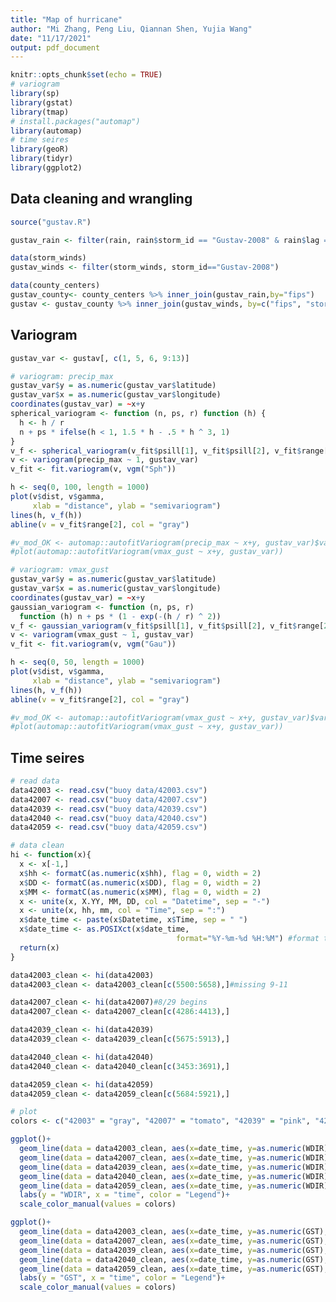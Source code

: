 ---
title: "Map of hurricane"
author: "Mi Zhang, Peng Liu, Qiannan Shen, Yujia Wang"
date: "11/17/2021"
output: pdf_document
---

```{r setup, include=FALSE}
knitr::opts_chunk$set(echo = TRUE)
# variogram
library(sp)
library(gstat)
library(tmap)
# install.packages("automap")
library(automap)
# time seires
library(geoR)
library(tidyr)
library(ggplot2)
```

## Data cleaning and wrangling

```{r}
source("gustav.R")

gustav_rain <- filter(rain, rain$storm_id == "Gustav-2008" & rain$lag ==0)

data(storm_winds)
gustav_winds <- filter(storm_winds, storm_id=="Gustav-2008")

data(county_centers)
gustav_county<- county_centers %>% inner_join(gustav_rain,by="fips")
gustav <- gustav_county %>% inner_join(gustav_winds, by=c("fips", "storm_id", "usa_atcf_id"))
```

## Variogram

```{r}
gustav_var <- gustav[, c(1, 5, 6, 9:13)]

# variogram: precip_max
gustav_var$y = as.numeric(gustav_var$latitude)
gustav_var$x = as.numeric(gustav_var$longitude)
coordinates(gustav_var) = ~x+y
spherical_variogram <- function (n, ps, r) function (h) {
  h <- h / r
  n + ps * ifelse(h < 1, 1.5 * h - .5 * h ^ 3, 1)
}
v_f <- spherical_variogram(v_fit$psill[1], v_fit$psill[2], v_fit$range[2])
v <- variogram(precip_max ~ 1, gustav_var)
v_fit <- fit.variogram(v, vgm("Sph"))

h <- seq(0, 100, length = 1000)
plot(v$dist, v$gamma,
     xlab = "distance", ylab = "semivariogram")
lines(h, v_f(h))
abline(v = v_fit$range[2], col = "gray")

#v_mod_OK <- automap::autofitVariogram(precip_max ~ x+y, gustav_var)$var_model
#plot(automap::autofitVariogram(vmax_gust ~ x+y, gustav_var))
```

```{r}
# variogram: vmax_gust
gustav_var$y = as.numeric(gustav_var$latitude)
gustav_var$x = as.numeric(gustav_var$longitude)
coordinates(gustav_var) = ~x+y
gaussian_variogram <- function (n, ps, r)
  function (h) n + ps * (1 - exp(-(h / r) ^ 2))
v_f <- gaussian_variogram(v_fit$psill[1], v_fit$psill[2], v_fit$range[2])
v <- variogram(vmax_gust ~ 1, gustav_var)
v_fit <- fit.variogram(v, vgm("Gau"))

h <- seq(0, 50, length = 1000)
plot(v$dist, v$gamma,
     xlab = "distance", ylab = "semivariogram")
lines(h, v_f(h))
abline(v = v_fit$range[2], col = "gray")

#v_mod_OK <- automap::autofitVariogram(vmax_gust ~ x+y, gustav_var)$var_model
#plot(automap::autofitVariogram(vmax_gust ~ x+y, gustav_var))
```

## Time seires

```{r}
# read data
data42003 <- read.csv("buoy data/42003.csv")
data42007 <- read.csv("buoy data/42007.csv")
data42039 <- read.csv("buoy data/42039.csv")
data42040 <- read.csv("buoy data/42040.csv")
data42059 <- read.csv("buoy data/42059.csv")

# data clean
hi <- function(x){
  x <- x[-1,]
  x$hh <- formatC(as.numeric(x$hh), flag = 0, width = 2)
  x$DD <- formatC(as.numeric(x$DD), flag = 0, width = 2)
  x$MM <- formatC(as.numeric(x$MM), flag = 0, width = 2)
  x <- unite(x, X.YY, MM, DD, col = "Datetime", sep = "-")
  x <- unite(x, hh, mm, col = "Time", sep = ":")
  x$date_time <- paste(x$Datetime, x$Time, sep = " ")
  x$date_time <- as.POSIXct(x$date_time,
                                     format="%Y-%m-%d %H:%M") #format time
  return(x)
}

data42003_clean <- hi(data42003)
data42003_clean <- data42003_clean[c(5500:5658),]#missing 9-11

data42007_clean <- hi(data42007)#8/29 begins
data42007_clean <- data42007_clean[c(4286:4413),]

data42039_clean <- hi(data42039)
data42039_clean <- data42039_clean[c(5675:5913),]

data42040_clean <- hi(data42040)
data42040_clean <- data42040_clean[c(3453:3691),]

data42059_clean <- hi(data42059)
data42059_clean <- data42059_clean[c(5684:5921),]

# plot
colors <- c("42003" = "gray", "42007" = "tomato", "42039" = "pink", "42040" = "skyblue", "42059" = "orange")

ggplot()+
  geom_line(data = data42003_clean, aes(x=date_time, y=as.numeric(WDIR), color = "42003"))+
  geom_line(data = data42007_clean, aes(x=date_time, y=as.numeric(WDIR), color = "42007")) +
  geom_line(data = data42039_clean, aes(x=date_time, y=as.numeric(WDIR), color = "42039")) +
  geom_line(data = data42040_clean, aes(x=date_time, y=as.numeric(WDIR), color = "42040")) +
  geom_line(data = data42059_clean, aes(x=date_time, y=as.numeric(WDIR), color = "42059")) +
  labs(y = "WDIR", x = "time", color = "Legend")+
  scale_color_manual(values = colors)

ggplot()+
  geom_line(data = data42003_clean, aes(x=date_time, y=as.numeric(GST), color = "42003"))+
  geom_line(data = data42007_clean, aes(x=date_time, y=as.numeric(GST), color = "42007")) +
  geom_line(data = data42039_clean, aes(x=date_time, y=as.numeric(GST), color = "42039")) +
  geom_line(data = data42040_clean, aes(x=date_time, y=as.numeric(GST), color = "42040")) +
  geom_line(data = data42059_clean, aes(x=date_time, y=as.numeric(GST), color = "42059")) +
  labs(y = "GST", x = "time", color = "Legend")+
  scale_color_manual(values = colors)
```




